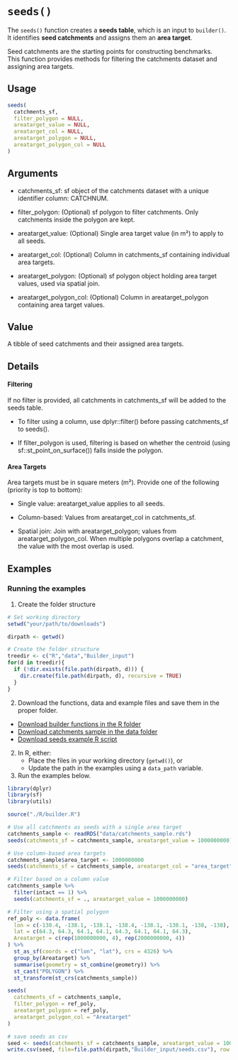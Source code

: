 
# `seeds()`

The `seeds()` function creates a **seeds table**, which is an input to `builder()`.  
It identifies **seed catchments** and assigns them an **area target**.

Seed catchments are the starting points for constructing benchmarks.  
This function provides methods for filtering the catchments dataset and assigning area targets.

## Usage

```r
seeds(
  catchments_sf,
  filter_polygon = NULL,
  areatarget_value = NULL,
  areatarget_col = NULL,
  areatarget_polygon = NULL,
  areatarget_polygon_col = NULL
)
```
## Arguments

- catchments_sf: sf object of the catchments dataset with a unique identifier column: CATCHNUM.

- filter_polygon: (Optional) sf polygon to filter catchments. Only catchments inside the polygon are kept.

- areatarget_value: (Optional) Single area target value (in m²) to apply to all seeds.

- areatarget_col: (Optional) Column in catchments_sf containing individual area targets.

- areatarget_polygon: (Optional) sf polygon object holding area target values, used via spatial join.

- areatarget_polygon_col: (Optional) Column in areatarget_polygon containing area target values.

## Value
A tibble of seed catchments and their assigned area targets.

## Details
#### Filtering
If no filter is provided, all catchments in catchments_sf will be added to the seeds table.

- To filter using a column, use dplyr::filter() before passing catchments_sf to seeds().

- If filter_polygon is used, filtering is based on whether the centroid (using sf::st_point_on_surface()) falls inside the polygon.

#### Area Targets
Area targets must be in square meters (m²). Provide one of the following (priority is top to bottom):

- Single value: areatarget_value applies to all seeds.

- Column-based: Values from areatarget_col in catchments_sf.

- Spatial join: Join with areatarget_polygon; values from areatarget_polygon_col. When multiple polygons overlap a catchment, the value with the most overlap is used.

## Examples
### Running the examples

1. Create the folder structure
```r
# Set working directory
setwd("your/path/to/downloads")

dirpath <- getwd()

# Create the folder structure
treedir <- c("R","data","Builder_input")
for(d in treedir){
  if (!dir.exists(file.path(dirpath, d))) {
    dir.create(file.path(dirpath, d), recursive = TRUE)
  }
}
```

2. Download the functions, data and example files and save them in the proper folder.
- <a href="../downloads/builder.R" download>Download builder functions in the R folder</a>
- <a href="../downloads/catchments_sample.rds" download>Download catchments sample in the data folder</a>
- <a href="../downloads/example-seeds-script.R" download>Download seeds example R script</a>

2. In R, either:
   - Place the files in your working directory (`getwd()`), or
   - Update the path in the examples using a `data_path` variable.
3. Run the examples below.

```r
library(dplyr)
library(sf)
library(utils)

source("./R/builder.R")

# Use all catchments as seeds with a single area target
catchments_sample <- readRDS("data/catchments_sample.rds")
seeds(catchments_sf = catchments_sample, areatarget_value = 1000000000)

# Use column-based area targets
catchments_sample$area_target <- 1000000000
seeds(catchments_sf = catchments_sample, areatarget_col = "area_target")

# Filter based on a column value
catchments_sample %>%
  filter(intact == 1) %>%
  seeds(catchments_sf = ., areatarget_value = 1000000000)

# Filter using a spatial polygon
ref_poly <- data.frame(
  lon = c(-138.4, -138.1, -138.1, -138.4, -138.1, -138.1, -138, -138),
  lat = c(64.3, 64.3, 64.1, 64.1, 64.3, 64.1, 64.1, 64.3),
  Areatarget = c(rep(1000000000, 4), rep(2000000000, 4))
) %>%
  st_as_sf(coords = c("lon", "lat"), crs = 4326) %>%
  group_by(Areatarget) %>%
  summarise(geometry = st_combine(geometry)) %>%
  st_cast("POLYGON") %>%
  st_transform(st_crs(catchments_sample))

seeds(
  catchments_sf = catchments_sample,
  filter_polygon = ref_poly,
  areatarget_polygon = ref_poly,
  areatarget_polygon_col = "Areatarget"
)

# save seeds as csv
seed <- seeds(catchments_sf = catchments_sample, areatarget_value = 1000000000)
write.csv(seed, file=file.path(dirpath,"Builder_input/seeds.csv"), row.names=FALSE)
```
